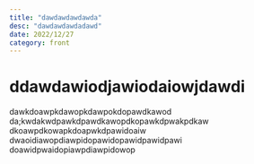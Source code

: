 ```yaml
---
title: "dawdawdawdawda"
desc: "dawdawdawdadawd"
date: 2022/12/27
category: front
---
```


# ddawdawiodjawiodaiowjdawdi

dawkdoawpkdawopkdawpokdopawdkawod
da;kwdakwdpawkdpawdkawopdkopawkdpwakpdkaw
dkoawpdkowapkdoapwkdpawidoaiw
dwaoidiawopdiawpidopawidopawidpawidpawi
doawidpwaidopiawpdiawpidowop
